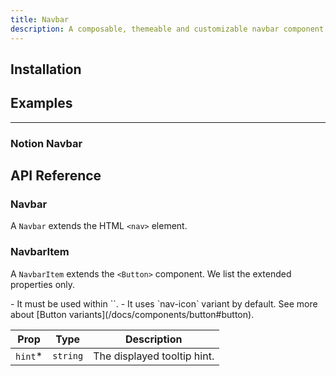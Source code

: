 ```yaml
---
title: Navbar
description: A composable, themeable and customizable navbar component.
---
```


<ComponentPreview name="navbar/notion" hideCode className="p-0 pb-10" />

## Installation

<Installation packages="@notion-kit/navbar" registryName="navbar" />

## Examples

---

### Notion Navbar

<ComponentPreview name="navbar/notion" className="p-0 pb-10" />

## API Reference

### Navbar

A `Navbar` extends the HTML `<nav>` element.

### NavbarItem

A `NavbarItem` extends the `<Button>` component. We list the extended properties only.

<Callout title="Note">
  - It must be used within `<TooltipProvider>`.
  - It uses `nav-icon` variant by default. See more about [Button variants](/docs/components/button#button).
</Callout>

| Prop     | Type     | Description                 |
| -------- | -------- | --------------------------- |
| `hint`\* | `string` | The displayed tooltip hint. |
